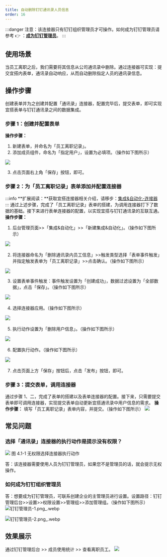 ```yaml
---
title: 自动删除钉钉通讯录人员信息
order: 16
---
```


:::danger
注意：该连接器只有钉钉组织管理员才可操作。如何成为钉钉管理员请参考 👉 ：[**成为钉钉管理员**](/docs/examples/connector/autoDeletePersonnelInformation#如何成为钉钉组织管理员)。
:::

## 使用场景

当员工离职之后，我们需要将其信息从公司通讯录中删除。通过连接器可实现：提交宜搭内表单，通讯录自动响应，从而自动删除指定人员的通讯录信息。

## 操作步骤

创建表单并为之创建并配置「通讯录」连接器，配置完毕后，提交表单，即可实现宜搭表单与钉钉通讯录之间的数据集成。

### 步骤 1：创建并配置表单

**操作步骤：**

1. 新建表单，并命名为「员工离职记录」。
1. 添加成员组件，命名为「指定用户」，设置为必填项。（操作如下图所示）

![](https://img.alicdn.com/imgextra/i4/O1CN01DHsuFg1Lt5o95ublP_!!6000000001356-2-tps-1920-955.png_.webp)

3. 点击页面右上角「保存」按钮，即可。

### 步骤 2：为「员工离职记录」表单添加并配置连接器

:::info
**扩展阅读：**获取宜搭连接器相关介绍，请移步：[集成&自动化-连接器](/docs/guide/concept/connector)
:::
通过上述步骤，完成了「员工离职记录」表单的搭建，为调用连接器打下了数据的基础。接下来进行表单连接器的配置，以实现宜搭与钉钉通讯录的互联互通。
**操作步骤：**

1. 后台管理页面>>「集成&自动化」>>「新建集成&自动化」。（操作如下图所示）

![](https://img.alicdn.com/imgextra/i4/O1CN01faIawx23SNnvHi31t_!!6000000007254-2-tps-2878-1590.png_.webp)
​

2. 将连接器命名为「删除通讯录内员工信息」>>触发类型选择「表单事件触发」并指定触发表单为「员工离职记录」>>点击确认。（操作如下图所示）

![](https://img.alicdn.com/imgextra/i2/O1CN01omRIq21Y2VKruE9BX_!!6000000003001-2-tps-2876-1590.png_.webp)

3. 设置表单事件触发：事件触发设置为「创建成功」，数据过滤设置为「全部数据」，点击「保存」。（操作如下图所示）

![](https://img.alicdn.com/imgextra/i1/O1CN0187Lgwx1KtijdCHaTt_!!6000000001222-2-tps-1920-955.png_.webp)
​

4. 选择连接器应用。（操作如下图所示）

![](https://img.alicdn.com/imgextra/i1/O1CN01yl41mv1x10Qv2wrqw_!!6000000006382-2-tps-1920-955.png_.webp)
​

5. 执行动作设置为「删除用户信息」。（操作如下图所示）

![](https://img.alicdn.com/imgextra/i1/O1CN01hRckia1K7d9IVaF7l_!!6000000001117-2-tps-1920-955.png_.webp)
​

6. 配置执行动作。（操作如下图所示）

![](https://img.alicdn.com/imgextra/i3/O1CN011jHYgc1GAbFg2a0lK_!!6000000000582-2-tps-1920-955.png_.webp)
​

7. 点击页面上方「保存」按钮后，点击「发布」按钮，即可。

### 步骤 3：提交表单，调用连接器

通过步骤 1、二，完成了表单的搭建以及表单连接器的配置。接下来，只需要提交表单即可调用连接器，实现提交表单自动更新宜搭通讯录中用户信息的需求。
**操作步骤：**
填写「员工离职记录」表单内容，并提交。（操作如下图所示）
![](https://img.alicdn.com/imgextra/i3/O1CN01FurecJ1udWu2eBSAj_!!6000000006060-2-tps-1920-955.png_.webp)

## 常见问题

### 选择「通讯录」连接器的执行动作是提示没有权限？

![](https://img.alicdn.com/imgextra/i1/O1CN01GX3Uyb1PxS2MoLBko_!!6000000001907-2-tps-1920-955.png_.webp)
图 4.1-1 无权限选择连接器执行动作
​

答：该连接器需要使用人员为钉钉管理员，如果您不是管理员的话，就会提示无权操作。

### 如何成为钉钉组织管理员

答：想要成为钉钉管理员，可联系创建企业的主管理员进行设置。设置路径：钉钉管理后台>>设置>>权限设置>>管理组>>添加管理组。（操作如下图所示）
![钉钉管理员-1.png_.webp](https://img.alicdn.com/imgextra/i1/O1CN01DTaBvP29vakv460mb_!!6000000008130-2-tps-1919-864.png_.webp)
​

![钉钉管理员-2.png_.webp](https://img.alicdn.com/imgextra/i3/O1CN014dn9y01Rr9pV3Tzy7_!!6000000002164-2-tps-1391-609.png_.webp)

## 效果展示

通过钉钉管理后台 >> 成员使用统计 >> 查看离职员工。
![](https://img.alicdn.com/imgextra/i3/O1CN01DXnjdh1w3vLGDfuBj_!!6000000006253-2-tps-1906-969.png_.webp)
